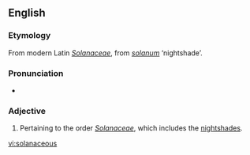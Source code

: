 ==English==

===Etymology===
From modern Latin ''[[Solanaceae]]'', from {{etyl|la}} ''[[solanum]]'' ‘nightshade’.

===Pronunciation===
* {{IPA|/sɒləˈneɪʃəs/}}

===Adjective===
{{en-adj}}

# {{botany}} Pertaining to the order ''[[Solanaceae]]'', which includes the [[nightshades]].

[[vi:solanaceous]]